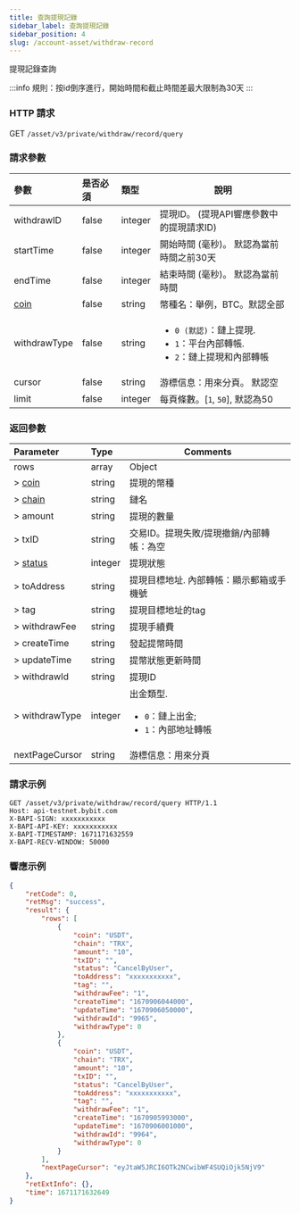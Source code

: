 ```yaml
---
title: 查詢提現記錄
sidebar_label: 查詢提現記錄
sidebar_position: 4
slug: /account-asset/withdraw-record
---
```

提現記錄查詢

:::info
規則：按id倒序進行，開始時間和截止時間差最大限制為30天
:::

### HTTP 請求
GET `/asset/v3/private/withdraw/record/query`

### 請求參數
| 參數 | 是否必須 | 類型 | 說明|
|:----- |:-------|:-----|------ |
|withdrawID |false |integer |提現ID。 (提現API響應參數中的提現請求ID) |
|startTime |false |integer |開始時間 (毫秒)。 默認為當前時間之前30天 |
|endTime |false |integer |結束時間 (毫秒)。 默認為當前時間 |
|[coin](enum#coin) |false |string |幣種名：舉例，BTC。默認全部 |
|withdrawType |false |string |<ul><li>`0 (默認)`：鏈上提現.</li> <li>`1`：平台內部轉帳.</li><li> `2`：鏈上提現和內部轉帳</li></ul>|
|cursor |false |string |游標信息：用來分頁。 默認空 |
|limit |false |integer |每頁條數。[`1`, `50`], 默認為50 |

### 返回參數
| Parameter | Type | Comments|
|:----- |:-----|----- |
|rows|array|Object|
|> [coin](enum#coin)|string |提現的幣種 |
|> [chain](enum#chain)|string|鏈名|
|> amount|string|提現的數量|
|> txID|string|交易ID。提現失敗/提現撤銷/內部轉帳：為空|
|> [status](enum#withdrawStatus)|integer |提現狀態|
|> toAddress|string|提現目標地址. 內部轉帳：顯示郵箱或手機號|
|> tag|string|提現目標地址的tag|
|> withdrawFee|string|提現手續費|
|> createTime|string|發起提幣時間|
|> updateTime|string|提幣狀態更新時間|
|> withdrawId|string|提現ID |
|> withdrawType|integer |出金類型.<ul><li>`0`：鏈上出金;</li> <li>`1`：內部地址轉帳</li></ul>|
|nextPageCursor|string|游標信息：用來分頁|

### 請求示例

```http
GET /asset/v3/private/withdraw/record/query HTTP/1.1
Host: api-testnet.bybit.com
X-BAPI-SIGN: xxxxxxxxxxx
X-BAPI-API-KEY: xxxxxxxxxxx
X-BAPI-TIMESTAMP: 1671171632559
X-BAPI-RECV-WINDOW: 50000
```

### 響應示例

```json
{
    "retCode": 0,
    "retMsg": "success",
    "result": {
        "rows": [
            {
                "coin": "USDT",
                "chain": "TRX",
                "amount": "10",
                "txID": "",
                "status": "CancelByUser",
                "toAddress": "xxxxxxxxxxx",
                "tag": "",
                "withdrawFee": "1",
                "createTime": "1670906044000",
                "updateTime": "1670906050000",
                "withdrawId": "9965",
                "withdrawType": 0
            },
            {
                "coin": "USDT",
                "chain": "TRX",
                "amount": "10",
                "txID": "",
                "status": "CancelByUser",
                "toAddress": "xxxxxxxxxxx",
                "tag": "",
                "withdrawFee": "1",
                "createTime": "1670905993000",
                "updateTime": "1670906001000",
                "withdrawId": "9964",
                "withdrawType": 0
            }
        ],
        "nextPageCursor": "eyJtaW5JRCI6OTk2NCwibWF4SUQiOjk5NjV9"
    },
    "retExtInfo": {},
    "time": 1671171632649
}
```